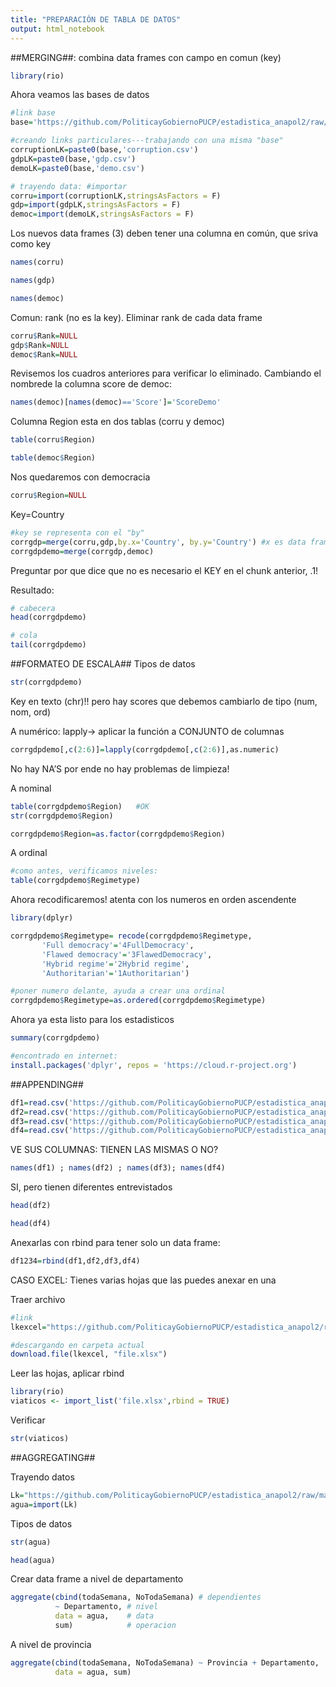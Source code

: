 ```yaml
---
title: "PREPARACIÓN DE TABLA DE DATOS"
output: html_notebook
---
```

##MERGING##: combina data frames con campo en comun (key)
```r
library(rio)
```

Ahora veamos las bases de datos
```r
#link base
base='https://github.com/PoliticayGobiernoPUCP/estadistica_anapol2/raw/master/DATA/'

#creando links particulares---trabajando con una misma "base"
corruptionLK=paste0(base,'corruption.csv')
gdpLK=paste0(base,'gdp.csv')
demoLK=paste0(base,'demo.csv')

# trayendo data: #importar
corru=import(corruptionLK,stringsAsFactors = F)
gdp=import(gdpLK,stringsAsFactors = F)
democ=import(demoLK,stringsAsFactors = F)
```

Los nuevos data frames (3) deben tener una columna en común, que sriva como key
```r
names(corru)

```

```r
names(gdp)
```


```r
names(democ)
```

Comun: rank (no es la key). Eliminar rank de cada data frame
```r
corru$Rank=NULL
gdp$Rank=NULL
democ$Rank=NULL
```
Revisemos los cuadros anteriores para verificar lo eliminado.
Cambiando el nombrede la columna score de democ:
```r
names(democ)[names(democ)=='Score']='ScoreDemo'
```
Columna Region esta en dos tablas (corru y democ)
```r
table(corru$Region)
```

```r
table(democ$Region)
```
Nos quedaremos con democracia
```r
corru$Region=NULL
```
Key=Country
```r
#key se representa con el "by"
corrgdp=merge(corru,gdp,by.x='Country', by.y='Country') #x es data frame derecha y "y", a la izquirda
corrgdpdemo=merge(corrgdp,democ)
```
Preguntar por que dice que no es necesario el KEY en el chunk anterior, .1!

Resultado:
```r
# cabecera
head(corrgdpdemo)
```
```r
# cola
tail(corrgdpdemo)
```

##FORMATEO DE ESCALA##
Tipos de datos
```r
str(corrgdpdemo)
```
Key en texto (chr)!! pero hay scores que debemos cambiarlo de tipo (num, nom, ord)

A numérico:
lapply→ aplicar la función a CONJUNTO de columnas
```r
corrgdpdemo[,c(2:6)]=lapply(corrgdpdemo[,c(2:6)],as.numeric)
```
No hay NA'S por ende no hay problemas de limpieza!

A nominal
```r
table(corrgdpdemo$Region)   #OK
str(corrgdpdemo$Region)
```
```r
corrgdpdemo$Region=as.factor(corrgdpdemo$Region)
```

A ordinal
```r
#como antes, verificamos niveles:
table(corrgdpdemo$Regimetype)
```

Ahora recodificaremos! atenta con los numeros en orden ascendente
```r
library(dplyr)

corrgdpdemo$Regimetype= recode(corrgdpdemo$Regimetype,
       'Full democracy'='4FullDemocracy',
       'Flawed democracy'='3FlawedDemocracy',
       'Hybrid regime'='2Hybrid regime',
       'Authoritarian'='1Authoritarian')

#poner numero delante, ayuda a crear una ordinal
corrgdpdemo$Regimetype=as.ordered(corrgdpdemo$Regimetype)
```

Ahora ya esta listo para los estadisticos
```r
summary(corrgdpdemo)
```


```r
#encontrado en internet:
install.packages('dplyr', repos = 'https://cloud.r-project.org')
```

##APPENDING##

```r
df1=read.csv('https://github.com/PoliticayGobiernoPUCP/estadistica_anapol2/raw/master/DATA/interview_1_2_p1.csv')
df2=read.csv('https://github.com/PoliticayGobiernoPUCP/estadistica_anapol2/raw/master/DATA/interview_1_2_p2.csv')
df3=read.csv('https://github.com/PoliticayGobiernoPUCP/estadistica_anapol2/raw/master/DATA/interview_1_2_p3.csv')
df4=read.csv('https://github.com/PoliticayGobiernoPUCP/estadistica_anapol2/raw/master/DATA/interview_1_2_p4.csv')
```

VE SUS COLUMNAS: TIENEN LAS MISMAS O NO?
```r
names(df1) ; names(df2) ; names(df3); names(df4)
```

SI, pero tienen diferentes entrevistados
```r
head(df2)
```
```r
head(df4)
```

Anexarlas con rbind para tener solo un data frame:
```r
df1234=rbind(df1,df2,df3,df4)
```


CASO EXCEL: Tienes varias hojas que las puedes anexar en una

Traer archivo
```r
#link
lkexcel="https://github.com/PoliticayGobiernoPUCP/estadistica_anapol2/raw/master/DATA/viaticos_2018_nac.xlsx"

#descargando en carpeta actual
download.file(lkexcel, "file.xlsx")
```

Leer las hojas, aplicar rbind
```r
library(rio)
viaticos <- import_list('file.xlsx',rbind = TRUE)

```

Verificar
```r
str(viaticos)
```



##AGGREGATING##

Trayendo datos
```r
Lk="https://github.com/PoliticayGobiernoPUCP/estadistica_anapol2/raw/master/DATA/AGUA.xlsx"
agua=import(Lk)
```

Tipos de datos
```r
str(agua)
```
```r
head(agua)
```

Crear data frame a nivel de departamento
```r
aggregate(cbind(todaSemana, NoTodaSemana) # dependientes
          ~ Departamento, # nivel
          data = agua,    # data
          sum)            # operacion
```

A nivel de provincia
```r
aggregate(cbind(todaSemana, NoTodaSemana) ~ Provincia + Departamento, 
          data = agua, sum)
```




















